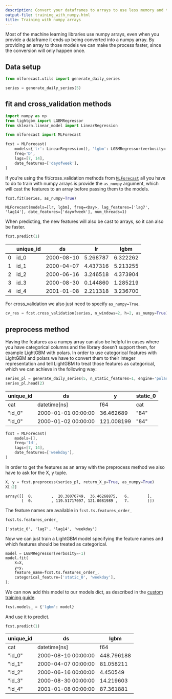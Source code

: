 ```yaml
---
description: Convert your dataframes to arrays to use less memory and train faster
output-file: training_with_numpy.html
title: Training with numpy arrays
---
```



Most of the machine learning libraries use numpy arrays, even when you
provide a dataframe it ends up being converted into a numpy array. By
providing an array to those models we can make the process faster, since
the conversion will only happen once.

## Data setup

```python
from mlforecast.utils import generate_daily_series
```


```python
series = generate_daily_series(5)
```

## fit and cross_validation methods

```python
import numpy as np
from lightgbm import LGBMRegressor
from sklearn.linear_model import LinearRegression

from mlforecast import MLForecast
```


```python
fcst = MLForecast(
    models={'lr': LinearRegression(), 'lgbm': LGBMRegressor(verbosity=-1)},
    freq='D',
    lags=[7, 14],
    date_features=['dayofweek'],
)
```

If you’re using the fit/cross_validation methods from
[`MLForecast`](https://Nixtla.github.io/mlforecast/forecast.html#mlforecast)
all you have to do to train with numpy arrays is provide the `as_numpy`
argument, which will cast the features to an array before passing them
to the models.

```python
fcst.fit(series, as_numpy=True)
```

``` text
MLForecast(models=[lr, lgbm], freq=<Day>, lag_features=['lag7', 'lag14'], date_features=['dayofweek'], num_threads=1)
```

When predicting, the new features will also be cast to arrays, so it can
also be faster.

```python
fcst.predict(1)
```

|     | unique_id | ds         | lr       | lgbm     |
|-----|-----------|------------|----------|----------|
| 0   | id_0      | 2000-08-10 | 5.268787 | 6.322262 |
| 1   | id_1      | 2000-04-07 | 4.437316 | 5.213255 |
| 2   | id_2      | 2000-06-16 | 3.246518 | 4.373904 |
| 3   | id_3      | 2000-08-30 | 0.144860 | 1.285219 |
| 4   | id_4      | 2001-01-08 | 2.211318 | 3.236700 |

For cross_validation we also just need to specify `as_numpy=True`.

```python
cv_res = fcst.cross_validation(series, n_windows=2, h=2, as_numpy=True)
```

## preprocess method

Having the features as a numpy array can also be helpful in cases where
you have categorical columns and the library doesn’t support them, for
example LightGBM with polars. In order to use categorical features with
LightGBM and polars we have to convert them to their integer
representation and tell LightGBM to treat those features as categorical,
which we can achieve in the following way:

```python
series_pl = generate_daily_series(5, n_static_features=1, engine='polars')
series_pl.head(2)
```

| unique_id | ds                  | y          | static_0 |
|-----------|---------------------|------------|----------|
| cat       | datetime\[ns\]      | f64        | cat      |
| "id_0"    | 2000-01-01 00:00:00 | 36.462689  | "84"     |
| "id_0"    | 2000-01-02 00:00:00 | 121.008199 | "84"     |

```python
fcst = MLForecast(
    models=[],
    freq='1d',
    lags=[7, 14],
    date_features=['weekday'],
)
```

In order to get the features as an array with the preprocess method we
also have to ask for the X, y tuple.

```python
X, y = fcst.preprocess(series_pl, return_X_y=True, as_numpy=True)
X[:2]
```

``` text
array([[  0.        ,  20.30076749,  36.46268875,   6.        ],
       [  0.        , 119.51717097, 121.0081989 ,   7.        ]])
```

The feature names are available in `fcst.ts.features_order_`

```python
fcst.ts.features_order_
```

``` text
['static_0', 'lag7', 'lag14', 'weekday']
```

Now we can just train a LightGBM model specifying the feature names and
which features should be treated as categorical.

```python
model = LGBMRegressor(verbosity=-1)
model.fit(
    X=X,
    y=y,
    feature_name=fcst.ts.features_order_,
    categorical_feature=['static_0', 'weekday'],
);
```

We can now add this model to our models dict, as described in the
[custom training guide](./custom_training.html).

```python
fcst.models_ = {'lgbm': model}
```

And use it to predict.

```python
fcst.predict(1)
```

| unique_id | ds                  | lgbm       |
|-----------|---------------------|------------|
| cat       | datetime\[ns\]      | f64        |
| "id_0"    | 2000-08-10 00:00:00 | 448.796188 |
| "id_1"    | 2000-04-07 00:00:00 | 81.058211  |
| "id_2"    | 2000-06-16 00:00:00 | 4.450549   |
| "id_3"    | 2000-08-30 00:00:00 | 14.219603  |
| "id_4"    | 2001-01-08 00:00:00 | 87.361881  |


